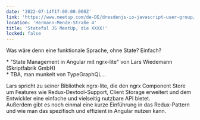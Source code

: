 ```yaml
---
date: '2022-07-14T17:00:00.000Z'
link: 'https://www.meetup.com/de-DE/dresdenjs-io-javascript-user-group/events/wwdfrqydckbsb/'
location: 'Hermann-Mende-Straße 4'
title: 'Stateful JS MeetUp, die XXXX!'
locked: false
---
```

<p class="mb-4">Was wäre denn eine funktionale Sprache, ohne State? Einfach?</p>
<p class="mb-4">* "State Management in Angular mit ngrx-lite" von Lars Wiedemann (Skriptfabrik GmbH)<br>
* TBA, man munkelt von TypeGraphQL...</p>
<p class="mb-4">Lars spricht zu seiner Bibliothek ngrx-lite, die den ngrx Component Store um Features wie Redux-Devtool-Support, Client Storage erweitert und dem Entwickler eine einfache und vielseitig nutzbare API bietet.<br>
Außerdem gibt es noch einmal eine kurze Einführung in das Redux-Pattern und wie man das spezifisch und effizient in Angular nutzen kann.</p>
